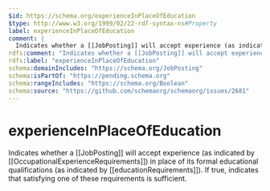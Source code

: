 ```yaml
---
$id: https://schema.org/experienceInPlaceOfEducation
$type: http://www.w3.org/1999/02/22-rdf-syntax-ns#Property
label: experienceInPlaceOfEducation
comment: |
  Indicates whether a [[JobPosting]] will accept experience (as indicated by [[OccupationalExperienceRequirements]]) in place of its formal educational qualifications (as indicated by [[educationRequirements]]). If true, indicates that satisfying one of these requirements is sufficient.
rdfs:comment: "Indicates whether a [[JobPosting]] will accept experience (as indicated by [[OccupationalExperienceRequirements]]) in place of its formal educational qualifications (as indicated by [[educationRequirements]]). If true, indicates that satisfying one of these requirements is sufficient."
rdfs:label: "experienceInPlaceOfEducation"
schema:domainIncludes: "https://schema.org/JobPosting"
schema:isPartOf: "https://pending.schema.org"
schema:rangeIncludes: "https://schema.org/Boolean"
schema:source: "https://github.com/schemaorg/schemaorg/issues/2681"
---
```


# experienceInPlaceOfEducation

Indicates whether a [[JobPosting]] will accept experience (as indicated by [[OccupationalExperienceRequirements]]) in place of its formal educational qualifications (as indicated by [[educationRequirements]]). If true, indicates that satisfying one of these requirements is sufficient.

